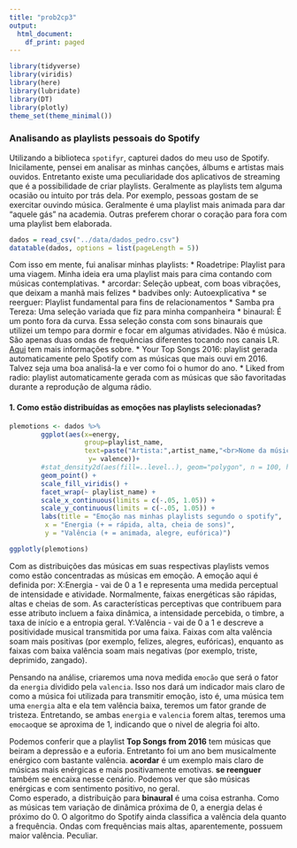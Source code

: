 ```yaml
---
title: "prob2cp3"
output:
  html_document:
    df_print: paged
---
```


```r
library(tidyverse)
library(viridis)
library(here)
library(lubridate)
library(DT)
library(plotly)
theme_set(theme_minimal())
```
### Analisando as playlists pessoais do Spotify

Utilizando a biblioteca `spotifyr`, capturei dados do meu uso de Spotify. Inicilamente, pensei em analisar as minhas canções, álbums e artistas mais ouvidos. Entretanto existe uma peculiaridade dos aplicativos de streaming que é a possibilidade de criar playlists. Geralmente as playlists tem alguma ocasião ou intuito por trás dela. Por exemplo, pessoas gostam de se exercitar ouvindo música. Geralmente é uma playlist mais animada para dar "aquele gás" na academia. Outras preferem chorar o coração para fora com uma playlist bem elaborada. 

```r
dados = read_csv("../data/dados_pedro.csv")
datatable(dados, options = list(pageLength = 5))
```

Com isso em mente, fui analisar minhas playlists:
* Roadetripe: Playlist para uma viagem. Minha ideia era uma playlist mais para cima contando com músicas contemplativas.
* arcordar: Seleção upbeat, com boas vibrações, que deixam a manhã mais felizes
* badvibes only: Autoexplicativa
* se reerguer: Playlist fundamental para fins de relacionamentos 
* Samba pra Tereza: Uma seleção variada que fiz para minha companheira
* binaural: É um ponto fora da curva. Essa seleção consta com sons binaurais que utilizei um tempo para dormir e focar em algumas atividades. Não é música. São apenas duas ondas de frequências diferentes tocando nos canais LR. [Aqui](https://pt.wikipedia.org/wiki/Binaural) tem mais informações sobre.
* Your Top Songs 2016: playlist gerada automaticamente pelo Spotify com as músicas que mais ouvi em 2016. Talvez seja uma boa analisá-la e ver como foi o humor do ano. 
* Liked from radio: playlist automaticamente gerada com as músicas que são favoritadas durante a reprodução de alguma rádio.

#### 1. Como estão distribuídas as emoções nas playlists selecionadas?

```r
plemotions <- dados %>% 
        ggplot(aes(x=energy,
                   group=playlist_name, 
                   text=paste("Artista:",artist_name,"<br>Nome da música:",track_name),
                    y= valence))+
        #stat_density2d(aes(fill=..level..), geom="polygon", n = 100, h = .25) +
        geom_point() +
        scale_fill_viridis() +
        facet_wrap(~ playlist_name) +
        scale_x_continuous(limits = c(-.05, 1.05)) + 
        scale_y_continuous(limits = c(-.05, 1.05)) +
        labs(title = "Emoção nas minhas playlists segundo o spotify", 
         x = "Energia (+ = rápida, alta, cheia de sons)", 
         y = "Valência (+ = animada, alegre, eufórica)")

ggplotly(plemotions)
```

Com as distribuições das músicas em suas respectivas playlists vemos como estão concentradas as músicas em emoção. A emoção aqui é definida por:
X:Energia - vai de 0 a 1 e representa uma medida perceptual de intensidade e atividade. Normalmente, faixas energéticas são rápidas, altas e cheias de som. As características perceptivas que contribuem para esse atributo incluem a faixa dinâmica, a intensidade percebida, o timbre, a taxa de início e a entropia geral.
Y:Valência - vai de 0 a 1 e descreve a positividade musical transmitida por uma faixa. Faixas com alta valência soam mais positivas (por exemplo, felizes, alegres, eufóricas), enquanto as faixas com baixa valência soam mais negativas (por exemplo, triste, deprimido, zangado).

Pensando na análise, criaremos uma nova medida `emocão` que será o fator da `energia` dividido pela `valencia`. Isso nos dará um indicador mais claro de como a música foi utilizada para transmitir emoção, isto é, uma música tem uma `energia` alta e ela tem valência baixa, teremos um fator grande de tristeza. Entretando, se ambas `energia` e `valencia` forem altas, teremos uma `emocao`que se aproxima de 1, indicando que o nivel de alegria foi alto.

Podemos conferir que a playlist **Top Songs from 2016** tem músicas que beiram a depressão e a euforia. Entretanto foi um ano bem musicalmente enérgico com bastante valência. **acordar** é um exemplo mais claro de músicas mais enérgicas e mais positivamente emotivas. **se reenguer** também se encaixa nesse cenário. Podemos ver que são músicas enérgicas e com sentimento positivo, no geral.   
Como esperado, a distribuição para **binaural** é uma coisa estranha. Como as músicas tem variação de dinâmica próxima de 0, a energia delas é próximo do 0. O algoritmo do Spotify ainda classifica a valência dela quanto a frequência. Ondas com frequências mais altas, aparentemente, possuem maior valência. Peculiar.


